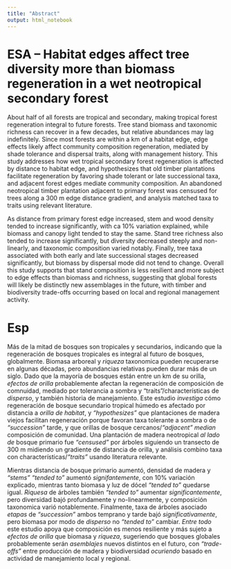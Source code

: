 ```yaml
---
title: "Abstract"
output: html_notebook
---
```




<!-- # ATBC *(400 wds)* -->



<!-- ## REVIEW CRITERIA -->
<!-- ​ -->
<!-- All abstracts will be evaluated and scored by the ATBC2022 Scientific Committee. The Scientific Committee may accept, decline, or offer an opportunity for a revised abstract submission. Proposals will be assessed using the following criteria:  -->

<!-- - *Scientific merit*: Likelihood of promoting a significant advancement in our understanding of tropical biology and conservation, innovative or interdisciplinary approaches, or likelihood of novel conceptual synthesis.  -->

<!-- - *Broader impacts*: Integration of science with conservation issues, impact on policy, and potential utility for conservation, among others.  -->

<!-- - *Appeal to participants of ATBC2022*: Abstract should target topics that will be of interest to the ATBC community.  -->

<!-- - Relevance to the meeting's theme: We encourage submission of abstracts that are relevant to the meeting’s theme. -->

<!-- - A clearly written and compelling abstract. -->



<!-- # Draft = Habitat edges affect tree diversity more than biomass regeneration in a wet tropical forest -->



<!-- ## Introduction / Background / Justification *(50-80 wds)* -->



<!-- About half of all forests are tropical and secondary, making tropical forest regeneration processes integral to the future of forests globally. -->

<!-- However, syntheses find forest regeneration to be quick yet inconsistent--stand biomass and taxonomic richness recovers almost completely in about half a century, but relative abundances may take centuries to recover or instead may diverge entirely. -->

<!-- Given that three quarters of all forests are within a km of a habitat edge, nearby habitat edges also likely affect biomass and taxonomic regeneration trends, as well as management history legacies. -->

<!-- In wet tropical forests specifically, succession tends to depend on light availability, compared to water availability and hydraulic traits like more open or dry forests, which may also extend to mediate edge effects. -->



<!-- ## Objective(s)/Hypothesis(es) *(50-80 wds)* -->



<!-- This study addresses how wet tropical secondary forest regeneration is affected by distance to habitat edge in a former timber plantation context, and -->
<!-- addresses the hypothesis that old plantations facilitate regeneration by favoring shade tolerant or late successional taxa, and that habitat edges affect regenerating community composition. -->



<!-- ## Methods *(50-80 wds)* -->



<!-- A 20 ha timber plantation abandoned ca 20 years ago surrounded by primary forest on two sides and a main service road on a third was censused for over a thousand trees using random stratified sampling plots representing 5% of total parcel area along a 300 m edge distance gradient in the Osa Peninsula, SW Costa Rica, and analysis used relevant databases from the literature. -->



<!-- ## Results *(50-80 wds)* -->



<!-- As distance from primary forest edge increased, biomass and stem and wood density tended to increase, with ca 10% variation explained, while canopy light and stand height tended to stay the same. -->

<!-- Stand tree richness also tended to increase, but diversity decreased steeply and non-linearly, and composition varied notably. -->

<!-- Tree taxa associated with both early and late successional stages increased, but biomass by dispersal mode did not tend to change. -->



<!-- ## Implications/Conclusions *(50-80 wds)* -->



<!-- Overall this study supports main ideas about forest regeneration that stand composition is less resilient and more subject to edge effects than biomass and richness, suggesting that global forests will likely be distinctly new assemblages in the future with timber and diversity trade-offs based on local and regional management activity. -->



<!-- ## Keywords (10) -->



<!-- forest -->
<!-- secondary -->
<!-- regeneration -->
<!-- edge -->
<!-- biomass -->
<!-- diversity -->
<!-- community -->
<!-- composition -->
<!-- function -->
<!-- trait -->



<!-- # SACNAS -- Habitat edges affect tree diversity more than biomass regeneration in a wet neotropical secondary forest -->


<!-- About half of all forests are tropical and secondary, making tropical forest regeneration integral to future forests.  -->
<!-- Tree stand biomass and taxonomic richness can recover in a few decades, but relative abundances may lag indefinitely.  -->
<!-- Since most forests are within a km of a habitat edge, edge effects likely affect community composition regeneration, mediated by shade tolerance and dispersal traits, along with management history. -->
<!-- This study addresses how wet tropical secondary forest regeneration is affected by distance to habitat edge, and hypothesizes that old timber plantations facilitate regeneration by favoring shade tolerant or late successional taxa, and adjacent forest edges mediate community composition. -->
<!-- An abandoned neotropical timber plantation adjacent to primary forest was censused for trees along a 300 m edge distance gradient, and analysis matched taxa to traits using relevant literature. -->
<!-- As distance from primary forest edge increased, biomass and stem and wood density tended to increase, with ca 10% variation explained, while canopy light and stand height tended to stay the same. -->
<!-- Stand tree richness also tended to increase, but diversity decreased steeply and non-linearly, and composition varied notably.  -->
<!-- Finally, tree taxa associated with both early and late successional stages increased, but biomass by dispersal mode did not tend to change. -->
<!-- Overall this study supports that stand composition is less resilient and more subject to edge effects than biomass and richness, suggesting that global forests will likely be distinctly new assemblages in the future, with timber and biodiversity trade-offs occurring based on local and regional management activity. -->



# ESA -- Habitat edges affect tree diversity more than biomass regeneration in a wet neotropical secondary forest



<!-- # Background/Question/Methods -->

About half of all forests are tropical and secondary, making tropical forest regeneration integral to future forests. 
Tree stand biomass and taxonomic richness can recover in a few decades, but relative abundances may lag indefinitely. 
Since most forests are within a km of a habitat edge, edge effects likely affect community composition regeneration, mediated by shade tolerance and dispersal traits, along with management history.
This study addresses how wet tropical secondary forest regeneration is affected by distance to habitat edge, and hypothesizes that old timber plantations facilitate regeneration by favoring shade tolerant or late successional taxa, and adjacent forest edges mediate community composition.
An abandoned neotropical timber plantation adjacent to primary forest was censused for trees along a 300 m edge distance gradient, and analysis matched taxa to traits using relevant literature.


<!-- # Results/Conclusions -->

As distance from primary forest edge increased, stem and wood density tended to increase significantly, with ca 10% variation explained, while biomass and canopy light tended to stay the same.
Stand tree richness also tended to increase significantly, but diversity decreased steeply and non-linearly, and taxonomic composition varied notably. 
Finally, tree taxa associated with both early and late successional stages decreased significantly, but biomass by dispersal mode did not tend to change.
Overall this study supports that stand composition is less resilient and more subject to edge effects than biomass and richness, suggesting that global forests will likely be distinctly new assemblages in the future, with timber and biodiversity trade-offs occurring based on local and regional management activity.



# Esp


Más de la mitad de bosques son tropicales y secundarios, indicando que la regeneración de bosques tropicales es integral al futuro de bosques, globalmente.
Biomasa arboreal y *riqueza* taxonomica pueden recuperarse en algunas décadas, pero abundancias relativas pueden durar más de un siglo.
Dado que la mayoría de bosques están entre un km de su orilla, *efectos de orilla* probablemente afectan la regeneración de composición de comnuidad, mediado por tolerancia a sombra y "traits"/characterísticas de *disperso*, y también historia de manejamiento.
Este estudio *investiga* cómo regeneración de bosque secundario tropical húmedo es afectado por distancia a *orilla de habitat*, y *"hypothesizes"* que plantaciones de madera viejos facilitan regeneración porque favoran taxa tolerante a sombra o de *"succession"* tarde, y que orillas de bosque cercanos/*"adjacent"* *median* composición de comunidad.
Una plantación de madera neotropical *al lado de* bosque primario fue *"censused"* por árboles siguiendo un transecto de 300 m midiendo un gradiente de distancia de orilla, y análisis combino taxa con characterísticas/*"traits"* usando literatura relevante.

Mientras distancia de bosque primario aumentó, densidad de madera y *"stems"* *"tended to"* aumentó *signifantemente*, con 10% variación explicado, mientras tanto biomasa y luz de dócel *"tended to"* quedarse igual.
*Riquesa* de árboles también *"tended to"* aumentar *significantemente*, pero diversidad bajó profundamente y no-linearmente, y composición taxonomica varió notablemente.
Finalmente, taxa de árboles asociado *etapas* de *"succession"* ambos temprano y tarde  bajó *significativamente*, pero biomasa por modo de *disperso* no *"tended to"* cambiar.
*Entre todo* este estudio apoya que composición es menos resiliente y más sujeto a *efectos de orilla* que biomasa y *riqueza*, sugeriendo que bosques globales probablemente serán *asemblajes* nuevos distintos en el futuro, con *"trade-offs"* entre producción de madera y biodiversidad *ocuriendo* basado en actividad de manejamiento local y regional.
